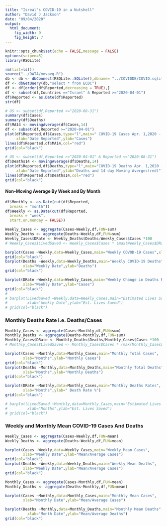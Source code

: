 ---
title: "Isreal's COVID-19 in a Nutshell"
author: "David J Jackson"
date: "09/04/2020"
output: 
  html_document: 
    fig_width: 9
    fig_height: 7
---

```{r setup, include=FALSE}
knitr::opts_chunk$set(echo = FALSE,message = FALSE)
options(scipen=5)
library(RSQLite)
```
```{r}
rm(list=ls())
source("../DATA/movavg.R")
db <- db <- dbConnect(RSQLite::SQLite(),dbname= "../COVIDDB/COVID.sqlite3")
df <- dbGetQuery(db,"select * from ECDC")
df <- df[order(df$Reported,decreasing = TRUE),]
df <- subset(df,Countries =="Israel" & Reported >="2020-04-01")
df$Reported <- as.Date(df$Reported)
str(df)
```
```{r}
# US <- subset(df,Reported <="2020-08-31")
summary(df$Cases)
summary(df$Deaths)
df$MA14 <- movingAverage(df$Cases,14)
df <- subset(df,Reported >="2020-04-01")
plot(df$Reported,df$Cases,type="l",main=" COVID-19 Cases Apr. 1,2020 - Present",
     xlab="Date Reported",ylab="Cases")
lines(df$Reported,df$MA14,col="red")
grid(col="black")
```
```{r}
# US <- subset(df,Reported >="2020-04-01" & Reported <="2020-08-31")
df$Deaths14 <- movingAverage(df$Deaths,14)
plot(df$Reported,df$Deaths,type="l",main="COVID-19 Deaths Apr. 1,2020 - Present",
     xlab="Date Reported",ylab="Deaths and 14 day Moving Averges(red)")
lines(df$Reported,df$Deaths14,col="red")
grid(col="black")
```

#### Non-Moving Average By Week and By Month

```{r}
df$Monthly <- as.Date(cut(df$Reported,
  breaks = "month"))
df$Weekly <- as.Date(cut(df$Reported,
  breaks = "week",
  start.on.monday = FALSE))

```
```{r}
Weekly_Cases <- aggregate(Cases~Weekly,df,FUN=sum)
Weekly_Deaths <- aggregate(Deaths~Weekly,df,FUN=sum)
Weekly_Cases$DRate <- Weekly_Deaths$Deaths/Weekly_Cases$Cases *100
# Weekly_Cases$LivedSaved <- Weekly_Cases$Cases * (max(Weekly_Cases$DRate) - Weekly_Cases$DRate) 

```
```{r}
barplot(Cases ~Weekly,data=Weekly_Cases,main="Weekly COVOD-19 Cases",xlab="Weekly Date",ylab="Cases")
grid(col="black")
barplot(Deaths ~Weekly,data=Weekly_Deaths,main="Weekly COVID-19 Deaths",
        xlab="Weekly Date",ylab="Deaths")
grid(col="black")

barplot(DRate ~Weekly,data=Weekly_Cases,main="Weekly Change in Deaths Rates",
        xlab="Weekly Date",ylab="Cases")
grid(col="black")
# 
# barplot(LivedSaved ~Weekly,data=Weekly_Cases,main="Estimated Lives Saved Per Week",
#         xlab="Weekly Date",ylab="Est. Lives Saved")
# grid(col="black")
```

###  Monthly Deaths Rate i.e. Deaths/Cases

```{r}

Monthly_Cases <- aggregate(Cases~Monthly,df,FUN=sum)
Monthly_Deaths <- aggregate(Deaths~Monthly,df,FUN=sum)
Monthly_Cases$DRate <- Monthly_Deaths$Deaths/Monthly_Cases$Cases *100
# Monthly_Cases$LivedSaved <- Monthly_Cases$Cases * (max(Monthly_Cases$DRate) - Monthly_Cases$DRate) 

```
```{r}
barplot(Cases ~Monthly,data=Monthly_Cases,main="Monthly Total Cases",
        xlab="Months",ylab="Monthly Cases")
grid(col="black")
barplot(Deaths ~Monthly,data=Monthly_Deaths,main="Monthly Total Deaths",
        xlab="Months",ylab="Monthly Deaths")
grid(col="black")

barplot(DRate ~Monthly,data=Monthly_Cases,main="Monthly Deaths Rates",
        xlab="Months",ylab=" Death Rate %")
grid(col="black")

# barplot(LivedSaved ~Monthly,data=Monthly_Cases,main="Estimated Lives Saved",
#         xlab="Months",ylab="Est. Lives Saved")
# grid(col="black")
```

### Weekly and Monthly Mean COVID-19 Cases And Deaths

```{r}
Weekly_Cases <- aggregate(Cases~Weekly,df,FUN=mean)
Weekly_Deaths <- aggregate(Deaths~Weekly,df,FUN=mean)
```
```{r}
barplot(Cases ~Weekly,data=Weekly_Cases,main="Weekly Mean Cases",
        xlab="Weekly Date",ylab="Mean/Average Cases")
grid(col="black")
barplot(Deaths ~Weekly,data=Weekly_Deaths,main="Weekly Mean Deaths",
        xlab="Weekly Date",ylab="Mean/Average Cases")
grid(col="black")
```
```{r}
Monthly_Cases <- aggregate(Cases~Monthly,df,FUN=mean)
Monthly_Deaths <- aggregate(Deaths~Monthly,df,FUN=mean)
```
```{r}
barplot(Cases ~Monthly,data=Monthly_Cases,main="Monthly Mean Cases",
        xlab="Monthly Date",ylab="Mean/Average Cases")

barplot(Deaths ~Monthly,data=Monthly_Deaths,main="Monthly Mean Deaths",
          xlab="Month Date",ylab="Mean/Average Deaths")
grid(col="black")
```
